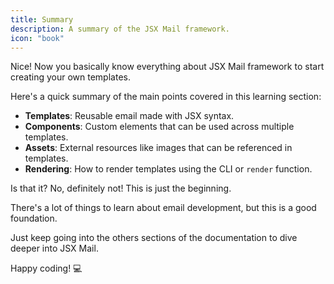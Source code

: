 ```yaml
---
title: Summary
description: A summary of the JSX Mail framework.
icon: "book"
---
```


Nice! Now you basically know everything about JSX Mail framework to start creating your own templates.

Here's a quick summary of the main points covered in this learning section:

- **Templates**: Reusable email made with JSX syntax.
- **Components**: Custom elements that can be used across multiple templates.
- **Assets**: External resources like images that can be referenced in templates.
- **Rendering**: How to render templates using the CLI or `render` function.

Is that it? No, definitely not! This is just the beginning.

There's a lot of things to learn about email development, but this is a good foundation.

Just keep going into the others sections of the documentation to dive deeper into JSX Mail.

Happy coding! 💻
